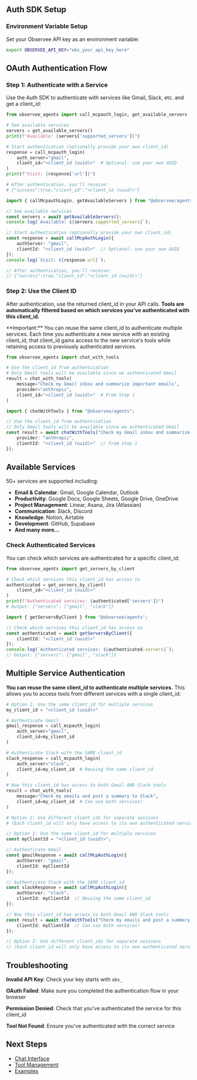 ## Auth SDK Setup

### Environment Variable Setup

Set your Observee API key as an environment variable:

```bash
export OBSERVEE_API_KEY="obs_your_api_key_here"
```

## OAuth Authentication Flow

### Step 1: Authenticate with a Service

Use the Auth SDK to authenticate with services like Gmail, Slack, etc. and get a client_id:

<CodeGroup>

```python Python
from observee_agents import call_mcpauth_login, get_available_servers

# See available services
servers = get_available_servers()
print(f"Available: {servers['supported_servers']}")

# Start authentication (optionally provide your own client_id)
response = call_mcpauth_login(
    auth_server="gmail",
    client_id="<client_id (uuid)>"  # Optional: use your own UUID
)
print(f"Visit: {response['url']}")

# After authentication, you'll receive:
# {"success":true,"client_id":"<client_id (uuid)>"}
```


```typescript TypeScript
import { callMcpauthLogin, getAvailableServers } from "@observee/agents";

// See available services
const servers = await getAvailableServers();
console.log(`Available: ${servers.supported_servers}`);

// Start authentication (optionally provide your own client_id)
const response = await callMcpAuthLogin({
    authServer: "gmail",
    clientId: "<client_id (uuid)>"  // Optional: use your own UUID
});
console.log(`Visit: ${response.url}`);

// After authentication, you'll receive:
// {"success":true,"client_id":"<client_id (uuid)>"}
```

</CodeGroup>

### Step 2: Use the Client ID

After authentication, use the returned client_id in your API calls. **Tools are automatically filtered based on which services you've authenticated with this client_id.**

<Note>
  **Important:** You can reuse the same client_id to authenticate multiple services. Each time you authenticate a new service with an existing client_id, that client_id gains access to the new service's tools while retaining access to previously authenticated services.
</Note>

<CodeGroup>

```python Python
from observee_agents import chat_with_tools

# Use the client_id from authentication
# Only Gmail tools will be available since we authenticated Gmail
result = chat_with_tools(
    message="Check my Gmail inbox and summarize important emails",
    provider="anthropic",
    client_id="<client_id (uuid)>"  # From Step 1
)
```


```typescript TypeScript
import { chatWithTools } from "@observee/agents";

// Use the client_id from authentication
// Only Gmail tools will be available since we authenticated Gmail
const result = await chatWithTools("Check my Gmail inbox and summarize important emails", {
    provider: "anthropic",
    clientId: "<client_id (uuid)>"  // From Step 1
});
```

</CodeGroup>

## Available Services

50\+ services are supported including:

- **Email & Calendar**: Gmail, Google Calendar, Outlook
- **Productivity**: Google Docs, Google Sheets, Google Drive, OneDrive
- **Project Management**: Linear, Asana, Jira (Atlassian)
- **Communication**: Slack, Discord
- **Knowledge**: Notion, Airtable
- **Development**: GitHub, Supabase
- **And many more...**

### Check Authenticated Services

You can check which services are authenticated for a specific client_id:

<CodeGroup>

```python Python
from observee_agents import get_servers_by_client

# Check which services this client_id has access to
authenticated = get_servers_by_client(
    client_id="<client_id (uuid)>"
)
print(f"Authenticated services: {authenticated['servers']}")
# Output: {"servers": ["gmail", "slack"]}
```


```typescript TypeScript
import { getServersByClient } from "@observee/agents";

// Check which services this client_id has access to
const authenticated = await getServersByClient({
    clientId: "<client_id (uuid)>"
});
console.log(`Authenticated services: ${authenticated.servers}`);
// Output: {"servers": ["gmail", "slack"]}
```

</CodeGroup>

## Multiple Service Authentication

**You can reuse the same client_id to authenticate multiple services.** This allows you to access tools from different services with a single client_id:

<CodeGroup>

```python Python
# Option 1: Use the same client_id for multiple services
my_client_id = "<client_id (uuid)>"

# Authenticate Gmail
gmail_response = call_mcpauth_login(
    auth_server="gmail",
    client_id=my_client_id
)

# Authenticate Slack with the SAME client_id
slack_response = call_mcpauth_login(
    auth_server="slack", 
    client_id=my_client_id  # Reusing the same client_id
)

# Now this client_id has access to both Gmail AND Slack tools
result = chat_with_tools(
    message="Check my emails and post a summary to Slack",
    client_id=my_client_id  # Can use both services!
)

# Option 2: Use different client_ids for separate sessions
# (Each client_id will only have access to its own authenticated services)
```


```typescript TypeScript
// Option 1: Use the same client_id for multiple services
const myClientId = "<client_id (uuid)>";

// Authenticate Gmail
const gmailResponse = await callMcpAuthLogin({
    authServer: "gmail",
    clientId: myClientId
});

// Authenticate Slack with the SAME client_id
const slackResponse = await callMcpAuthLogin({
    authServer: "slack",
    clientId: myClientId  // Reusing the same client_id
});

// Now this client_id has access to both Gmail AND Slack tools
const result = await chatWithTools("Check my emails and post a summary to Slack", {
    clientId: myClientId  // Can use both services!
});

// Option 2: Use different client_ids for separate sessions
// (Each client_id will only have access to its own authenticated services)
```

</CodeGroup>

## Troubleshooting

**Invalid API Key**: Check your key starts with `obs_`

**OAuth Failed**: Make sure you completed the authentication flow in your browser

**Permission Denied**: Check that you've authenticated the service for this client_id

**Tool Not Found**: Ensure you've authenticated with the correct service

## Next Steps

- [Chat Interface](/agentsdk/chat)
- [Tool Management](/agentsdk/tools)
- [Examples](/examples/python/basic-usage)